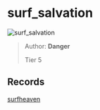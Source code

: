 
# surf_salvation

![surf_salvation](https://raw.githubusercontent.com/Sayt123/SurfMapPics/Maps-and-bonuses/csgo/surf_salvation.jpg)

> Author: **Danger**
>
> Tier 5

## Records

[surfheaven](https://surfheaven.eu/map/surf_salvation)
